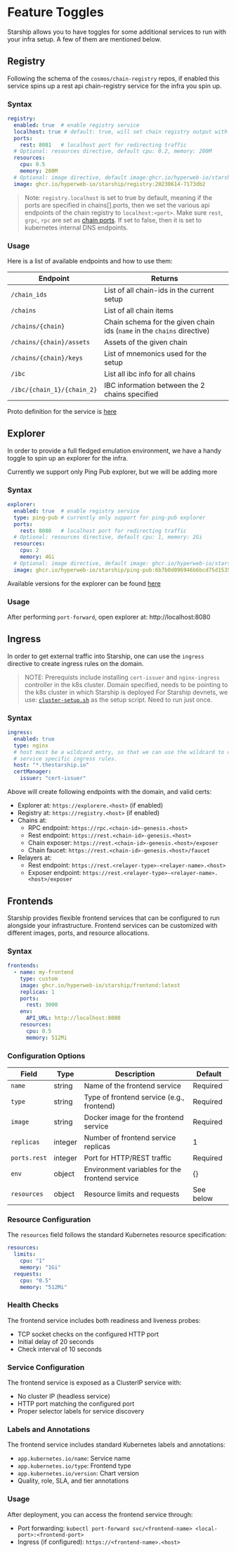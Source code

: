 # Feature Toggles

Starship allows you to have toggles for some additional
services to run with your infra setup. A few of them are
mentioned below.

## Registry

Following the schema of the `cosmos/chain-registry` repos,
if enabled this service spins up a rest api chain-registry service
for the infra you spin up.

### Syntax

```yaml
registry:
  enabled: true  # enable registry service
  localhost: true # default: true, will set chain registry output with api endpoints pointing to localhost, using the chains[].ports for localhost endpoints
  ports:
    rest: 8081   # localhost port for redirecting traffic
  # Optional: resources directive, default cpu: 0.2, memory: 200M
  resources:
    cpu: 0.5
    memory: 200M
  # Optional: image directive, default image:ghcr.io/hyperweb-io/starship/registry:20230614-7173db2
  image: ghcr.io/hyperweb-io/starship/registry:20230614-7173db2
```

> Note: `registry.localhost` is set to true by default, meaning if the ports are specified in chains[].ports, then we set the various api endpoints of the chain registry to `localhost:<port>`. Make sure `rest`, `grpc`, `rpc` are set as [chain ports](https://starship.cosmology.tech/config/chains#ports). If set to false, then it is set to kubernetes internal DNS endpoints.

### Usage

Here is a list of available endpoints and how to use them:

| Endpoint                      | Returns
| ----------------------------- |----------------------------------------------------------------------------
| `/chain_ids`                  | List of all chain-ids in the current setup
|`/chains`                      | List of all chain items
| `/chains/{chain}`             | Chain schema for the given chain ids (`name` in the `chains` directive)
| `/chains/{chain}/assets`      | Assets of the given chain
| `/chains/{chain}/keys`        | List of mnemonics used for the setup
| `/ibc`                        | List all ibc info for all chains
| `/ibc/{chain_1}/{chain_2}`    | IBC information between the 2 chains specified

Proto definition for the service is [here](https://github.com/hyperweb-io/starship/blob/main/starship/proto/registry/service.proto)

## Explorer
In order to provide a full fledged emulation environment, we have
a handy toggle to spin up an explorer for the infra.

Currently we support only Ping Pub explorer, but we will be adding more

### Syntax

```yaml
explorer:
  enabled: true  # enable registry service
  type: ping-pub # currently only support for ping-pub explorer
  ports:
    rest: 8080   # localhost port for redirecting traffic
  # Optional: resources directive, default cpu: 1, memory: 2Gi
  resources:
    cpu: 2
    memory: 4Gi
  # Optional: image directive, default image: ghcr.io/hyperweb-io/starship/ping-pub:6b7b0d096946b6bcd75d15350c7345da0d4576db
  image: ghcr.io/hyperweb-io/starship/ping-pub:6b7b0d096946b6bcd75d15350c7345da0d4576db
```

Available versions for the explorer can be found [here](https://github.com/hyperweb-io/starship/pkgs/container/starship%2Fexposer/versions?filters%5Bversion_type%5D=tagged)

### Usage

After performing `port-forward`, open explorer at: http://localhost:8080

## Ingress
In order to get external traffic into Starship, one can use the `ingress` directive to
create ingress rules on the domain.

> NOTE: Prerequists include installing `cert-issuer` and `nginx-ingress` controller in the k8s cluster.
Domain specified, needs to be pointing to the k8s cluster in which Starship is deployed
For Starship devnets, we use: [`cluster-setup.sh`](https://github.com/hyperweb-io/starship/blob/main/starship/scripts/cluster-setup.sh)
as the setup script. Need to run just once.

### Syntax
```yaml
ingress:
  enabled: true
  type: nginx
  # host must be a wildcard entry, so that we can use the wildcard to create
  # service specific ingress rules.
  host: "*.thestarship.io"
  certManager:
    issuer: "cert-issuer"
```

Above will create following endpoints with the domain, and valid certs:
* Explorer at: `https://explorere.<host>` (if enabled)
* Registry at: `https://registry.<host>` (if enabled)
* Chains at:
  * RPC endpoint: `https://rpc.<chain-id>-genesis.<host>`
  * Rest endpoint: `https://rest.<chain-id>-genesis.<host>`
  * Chain exposer: `https://rest.<chain-id>-genesis.<host>/exposer`
  * Chain faucet: `https://rest.<chain-id>-genesis.<host>/faucet`
* Relayers at:
  * Rest endpoint: `https://rest.<relayer-type>-<relayer-name>.<host>`
  * Exposer endpoint: `https://rest.<relayer-type>-<relayer-name>.<host>/exposer`

## Frontends
Starship provides flexible frontend services that can be configured to run alongside your infrastructure.
Frontend services can be customized with different images, ports, and resource allocations.

### Syntax

```yaml
frontends:
  - name: my-frontend
    type: custom
    image: ghcr.io/hyperweb-io/starship/frontend:latest
    replicas: 1
    ports:
      rest: 3000
    env:
      API_URL: http://localhost:8080
    resources:
      cpu: 0.5
      memory: 512Mi
```

### Configuration Options

| Field | Type | Description | Default |
|-------|------|-------------|---------|
| `name` | string | Name of the frontend service | Required |
| `type` | string | Type of frontend service (e.g., frontend) | Required |
| `image` | string | Docker image for the frontend service | Required |
| `replicas` | integer | Number of frontend service replicas | 1 |
| `ports.rest` | integer | Port for HTTP/REST traffic | Required |
| `env` | object | Environment variables for the frontend service | {} |
| `resources` | object | Resource limits and requests | See below |

### Resource Configuration

The `resources` field follows the standard Kubernetes resource specification:

```yaml
resources:
  limits:
    cpu: "1"
    memory: "1Gi"
  requests:
    cpu: "0.5"
    memory: "512Mi"
```

### Health Checks

The frontend service includes both readiness and liveness probes:
- TCP socket checks on the configured HTTP port
- Initial delay of 20 seconds
- Check interval of 10 seconds

### Service Configuration

The frontend service is exposed as a ClusterIP service with:
- No cluster IP (headless service)
- HTTP port matching the configured port
- Proper selector labels for service discovery

### Labels and Annotations

The frontend service includes standard Kubernetes labels and annotations:
- `app.kubernetes.io/name`: Service name
- `app.kubernetes.io/type`: Frontend type
- `app.kubernetes.io/version`: Chart version
- Quality, role, SLA, and tier annotations

### Usage

After deployment, you can access the frontend service through:
- Port forwarding: `kubectl port-forward svc/<frontend-name> <local-port>:<frontend-port>`
- Ingress (if configured): `https://<frontend-name>.<host>`

